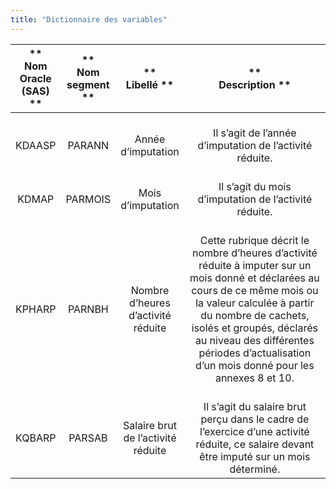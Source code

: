 ```yaml
---
title: "Dictionnaire des variables"
---
```


| \*\* <br>Nom Oracle (SAS) \*\* | \*\* <br>Nom segment \*\* |         \*\* <br>Libellé \*\*          |                                                                                                                                            \*\* <br>Description \*\*                                                                                                                                            |
|:------------------------------:|:-------------------------:|:--------------------------------------:|:---------------------------------------------------------------------------------------------------------------------------------------------------------------------------------------------------------------------------------------------------------------------------------------------------------------:|
|           <br>KDAASP           |        <br>PARANN         |         <br>Année d'imputation         |                                                                                                                          <br>Il s'agit de l'année d'imputation de l'activité réduite.                                                                                                                           |
|           <br>KDMAP            |        <br>PARMOIS        |         <br>Mois d'imputation          |                                                                                                                            <br>Il s'agit du mois d'imputation de l'activité réduite.                                                                                                                            |
|           <br>KPHARP           |        <br>PARNBH         | <br>Nombre d'heures d'activité réduite | <br>Cette rubrique décrit le nombre d'heures d'activité réduite à imputer sur un mois donné et déclarées au cours de ce même mois ou la valeur calculée à partir du nombre de cachets, isolés et groupés, déclarés au niveau des différentes périodes d'actualisation d'un mois donné pour les annexes 8 et 10. |
|           <br>KQBARP           |        <br>PARSAB         | <br>Salaire brut de l'activité réduite |                                                                                  <br>Il s'agit du salaire brut perçu dans le cadre de l'exercice d'une activité réduite, ce salaire devant être imputé sur un mois déterminé.                                                                                   |

